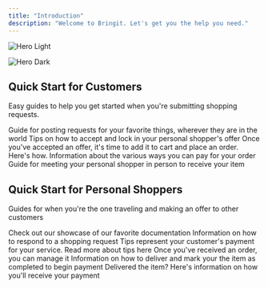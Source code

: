 ```yaml
---
title: "Introduction"
description: "Welcome to Bringit. Let's get you the help you need."
---
```


<img
  className="block dark:hidden"
  src="/images/hero-light.png"
  alt="Hero Light"
/>

<img
  className="hidden dark:block"
  src="/images/hero-dark.png"
  alt="Hero Dark"
/>

## Quick Start for Customers

Easy guides to help you get started when you're submitting shopping requests.

<CardGroup cols="2">
  <Card title="Submitting a shopping request" icon="pen-to-square">
    Guide for posting requests for your favorite things, wherever they are in the world
  </Card>
  <Card title="Accepting an offer" icon="thumbs-up">
    Tips on how to accept and lock in your personal shopper's offer
  </Card>
  <Card title="Placing an order" icon="cart-shopping">
    Once you've accepted an offer, it's time to add it to cart and place an order. Here's how.
  </Card>
  <Card title="Paying for your order" icon="credit-card">
    Information about the various ways you can pay for your order
  </Card>
  <Card title="Receiving your item" icon="people-carry-box">
    Guide for meeting your personal shopper in person to receive your item
  </Card>
</CardGroup>

## Quick Start for Personal Shoppers

Guides for when you're the one traveling and making an offer to other customers

<CardGroup cols="2">
  <Card title="Get Inspiration" icon="stars" href="https://mintlify.com/customers">
    Check out our showcase of our favorite documentation
  </Card>
  <Card title="Making an offer" icon="gift">
    Information on how to respond to a shopping request
  </Card>
  <Card title="Setting your proposed Tip" icon="coins">
    Tips represent your customer's payment for your service. Read more about tips here
  </Card>
  <Card title="Managing orders received" icon="store">
    Once you've received an order, you can manage it
  </Card>
  <Card title="Delivering the item" icon="person-carry-box">
    Information on how to deliver and mark your the item as completed to begin payment
  </Card>
  <Card title="Getting paid" icon="piggy-bank">
    Delivered the item? Here's information on how you'll receive your payment
  </Card>
</CardGroup>